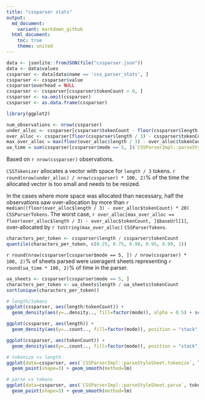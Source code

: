 ```yaml
---
title: "cssparser stats"
output:
  md_document:
    variant: markdown_github
  html_document:
    toc: true
    theme: united
---
```


```r
data <- jsonlite::fromJSON(file("cssparser.json"))
data <- data$values
cssparser <- data[data$name == 'css_parser_stats', ]
cssparser <- cssparser$value
cssparser$overhead = NULL
cssparser <- cssparser[cssparser$tokenCount > 0, ]
cssparser <- na.omit(cssparser)
cssparser <- as.data.frame(cssparser)

library(ggplot2)

num_observations <- nrow(cssparser)
under_alloc <- cssparser[cssparser$tokenCount - floor(cssparser$length / 3) > 0, ]
over_alloc <- cssparser[floor(cssparser$length / 3) - cssparser$tokenCount > 0, ]
max_over_alloc = max(floor(over_alloc$length / 3) - over_alloc$tokenCount)
ua_time = sum(cssparser[cssparser$mode == 5, ]$`CSSParserImpl::parseStyleSheet`) / sum(cssparser$`CSSParserImpl::parseStyleSheet`)
```

Based on `r nrow(cssparser)` observations.

`CSSTokenizer` allocates a vector with space for `length / 3` tokens.
`r round(nrow(under_alloc) / nrow(cssparser) * 100, 2)`% of the time the allocated vector
is too small and needs to be resized.

In the cases where more space was allocated than necessary, half the observations
saw over-allocation by more than `r median((floor(over_alloc$length / 3) - over_alloc$tokenCount) * 20)` `CSSParserTokens`. The worst case, `r over_alloc[max_over_alloc == floor(over_alloc$length / 3) - over_alloc$tokenCount, ]$baseUrl[1]`, over-allocated by
`r toString(max_over_alloc)` `CSSParserTokens`.

```r
characters_per_token <- cssparser$length / cssparser$tokenCount
quantile(characters_per_token, c(0.25, 0.75, 0.90, 0.95, 0.99, 1))
```

`r round(nrow(cssparser[cssparser$mode == 5, ]) / nrow(cssparser) * 100, 2)`% of sheets parsed were useragent sheets
representing `r round(ua_time * 100, 2)`%
of time in the parser.

```r
ua_sheets <- cssparser[cssparser$mode == 5, ]
characters_per_token <- ua_sheets$length / ua_sheets$tokenCount
sort(unique(characters_per_token))
```

```r
# length/tokens
ggplot(cssparser, aes(length/tokenCount)) +
  geom_density(aes(y=..density.., fill=factor(mode)), alpha = 0.5) + scale_x_log10()

ggplot(cssparser, aes(length)) +
  geom_density(aes(y=..count.., fill=factor(mode)), position = "stack", alpha = 0.5) + scale_x_log10(labels=scales::comma)

ggplot(cssparser, aes(tokenCount)) +
  geom_density(aes(y=..count.., fill=factor(mode)), position = "stack", alpha = 0.5) + scale_x_log10(labels=scales::comma)

# tokenize vs length
ggplot(data=cssparser, aes(`CSSParserImpl::parseStyleSheet.tokenize`, length,)) +
  geom_point(shape=3) + geom_smooth(method=lm)

# parse vs tokens
ggplot(data=cssparser, aes(`CSSParserImpl::parseStyleSheet.parse`, tokenCount)) +
  geom_point(shape=3) + geom_smooth(method=lm)
```

